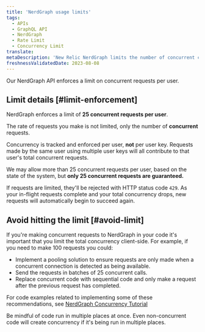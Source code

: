 ```yaml
---
title: 'NerdGraph usage limits'
tags:
  - APIs
  - GraphQL API
  - NerdGraph
  - Rate Limit
  - Concurrency Limit
translate:
metaDescription: 'New Relic NerdGraph limits the number of concurrent connections users make.'
freshnessValidatedDate: 2023-08-08
---
```


Our NerdGraph API enforces a limit on concurrent requests per user. 

## Limit details [#limit-enforcement]

NerdGraph enforces a limit of **25 concurrent requests per user**.

The rate of requests you make is not limited, only the number of **concurrent** requests.

Concurrency is tracked and enforced per user, **not** per user key. Requests made by the same user using multiple user keys will all contribute to that user's total concurrent requests. 

We may allow more than 25 concurrent requests per user, based on the state of the system, but **only 25 concurrent requests are guaranteed.**

If requests are limited, they'll be rejected with HTTP status code `429`. As your in-flight requests complete and your total concurrency drops, new requests will automatically begin to succeed again.

## Avoid hitting the limit [#avoid-limit]

If you're making concurrent requests to NerdGraph in your code it's important that you limit the total concurrency client-side. For example, if you need to make 100 requests you could:

 * Implement a pooling solution to ensure requests are only made when a concurrent connection is detected as being available.
 * Send the requests in batches of 25 concurrent calls.
 * Replace concurrent code with sequential code and only make a request after the previous request has completed.

For code examples related to implementing some of these recommendations, see [NerdGraph Concurrency Tutorial](/docs/apis/nerdgraph/examples/nerdgraph-concurrency-tutorial)

Be mindful of code run in multiple places at once. Even non-concurrent code will create concurrency if it's being run in multiple places.

